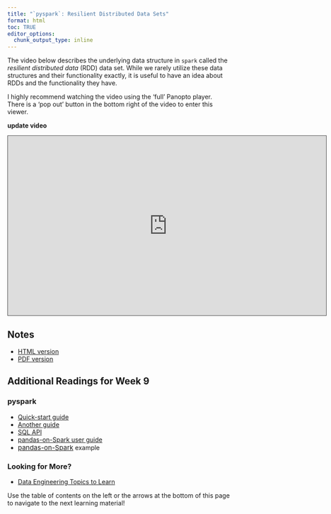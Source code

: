 ```yaml
---
title: "`pyspark`: Resilient Distributed Data Sets"
format: html
toc: TRUE
editor_options: 
  chunk_output_type: inline
---
```


The video below describes the underlying data structure in `spark` called the *resilient distributed data* (RDD) data set. While we rarely utilize these data structures and their functionality exactly, it is useful to have an idea about RDDs and the functionality they have.

I highly recommend watching the video using the 'full' Panopto player. There is a 'pop out' button in the bottom right of the video to enter this viewer.

**update video**
```{=html}
<iframe src="https://ncsu.hosted.panopto.com/Panopto/Pages/Embed.aspx?id=ae82211f-546d-4e2d-9c91-b0fe018434ea&autoplay=false&offerviewer=true&showtitle=true&showbrand=true&captions=false&interactivity=all" height="405" width="720" style="border: 1px solid #464646;" allowfullscreen allow="autoplay" aria-label="Panopto Embedded Video Player" aria-description="13-EDA" ></iframe>
```

## Notes

- <a href = "10-pyspark_RDD.html" target = "_blank">HTML version</a>
- <a href = "PDFs/10-pyspark_RDD.pdf" target = "_blank">PDF version</a>


## Additional Readings for Week 9

### pyspark

- <a href="https://spark.apache.org/docs/latest/api/python/getting_started/quickstart_df.html" target="_blank">Quick-start guide</a>
- <a href="https://towardsdatascience.com/beginners-guide-to-pyspark-bbe3b553b79f" target="_blank">Another guide</a>
- <a href="https://spark.apache.org/docs/latest/sql-programming-guide.html" target="_blank">SQL API</a>
- <a href="https://spark.apache.org/docs/latest/api/python/user_guide/pandas_on_spark/index.html" target="_blank">pandas-on-Spark user guide</a>
- <a href="https://towardsdatascience.com/run-pandas-as-fast-as-spark-f5eefe780c45" target="_blank" style="background-color: rgb(255, 255, 255); font-size: 0.9375rem;">pandas-on-Spark</a> example

### Looking for More?

- <a href="https://awesomedataengineering.com/" target="_blank">Data Engineering Topics to Learn</a>

Use the table of contents on the left or the arrows at the bottom of this page to navigate to the next learning material!